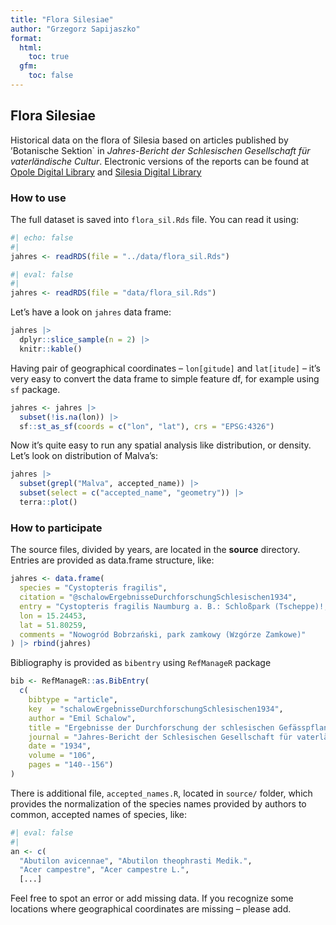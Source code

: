 ```yaml
---
title: "Flora Silesiae"
author: "Grzegorz Sapijaszko"
format: 
  html:
    toc: true
  gfm: 
    toc: false
---
```


## Flora Silesiae

Historical data on the flora of Silesia based on articles published by 'Botanische Sektion` in *Jahres-Bericht der Schlesischen Gesellschaft für vaterländische Cultur*. Electronic versions of the reports can be found at [Opole Digital Library](https://www.obc.opole.pl/dlibra/publication/8613#structure) and [Silesia Digital Library](https://www.sbc.org.pl/dlibra/publication/11059#structure)

### How to use

The full dataset is saved into `flora_sil.Rds` file. You can read it using:

```r
#| echo: false
#| 
jahres <- readRDS(file = "../data/flora_sil.Rds")
```

```r
#| eval: false
#| 
jahres <- readRDS(file = "data/flora_sil.Rds")
```

Let's have a look on `jahres` data frame:

:::{.column-page}
```r

jahres |>
  dplyr::slice_sample(n = 2) |>
  knitr::kable()
```
:::

Having pair of geographical coordinates -- `lon[gitude]` and `lat[itude]` -- it's very easy to convert the data frame to simple feature df, for example using `sf` package.

```r
jahres <- jahres |>
  subset(!is.na(lon)) |>
  sf::st_as_sf(coords = c("lon", "lat"), crs = "EPSG:4326")
```

Now it's quite easy to run any spatial analysis like distribution, or density. Let's look on distribution of Malva's:

```r
jahres |>
  subset(grepl("Malva", accepted_name)) |>
  subset(select = c("accepted_name", "geometry")) |>
  terra::plot()
```

### How to participate

The source files, divided by years, are located in the **source** directory. Entries are provided as data.frame structure, like:

```r
jahres <- data.frame(
  species = "Cystopteris fragilis",
  citation = "@schalowErgebnisseDurchforschungSchlesischen1934",
  entry = "Cystopteris fragilis Naumburg a. B.: Schloßpark (Tscheppe)!; [...]",
  lon = 15.24453, 
  lat = 51.80259,
  comments = "Nowogród Bobrzański, park zamkowy (Wzgórze Zamkowe)"
) |> rbind(jahres)
```

Bibliography is provided as `bibentry` using `RefManageR` package

```r
bib <- RefManageR::as.BibEntry(
  c(
    bibtype = "article",
    key  = "schalowErgebnisseDurchforschungSchlesischen1934",
    author = "Emil Schalow",
    title = "Ergebnisse der Durchforschung der schlesischen Gefässpflanzenwelt im Jahre 1933",
    journal = "Jahres-Bericht der Schlesischen Gesellschaft für vaterländische Cultur. 1933, Jg.106",
    date = "1934",
    volume = "106", 
    pages = "140--156")
)
```

There is additional file, `accepted_names.R`, located in `source/` folder, which provides the normalization of the species names provided by authors to common, accepted names of species, like:

```r
#| eval: false
#| 
an <- c(
  "Abutilon avicennae", "Abutilon theophrasti Medik.",
  "Acer campestre", "Acer campestre L.", 
  [...]
```

Feel free to spot an error or add missing data. If you recognize some locations where geographical coordinates are missing -- please add.